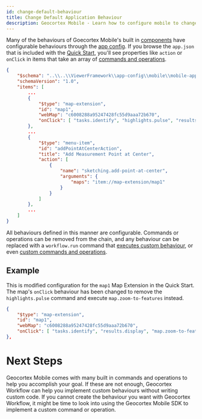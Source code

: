 ```yaml
---
id: change-default-behaviour
title: Change Default Application Behaviour
description: Geocortex Mobile - Learn how to configure mobile to change default application behaviour
---
```



Many of the behaviours of Goecortex Mobile's built in [components](concepts-components-services) have configurable behaviours through the [app config](concepts-app-config). If you browse the `app.json` that is included with the [Quick Start](quick-start), you'll see properties like `action` or `onClick` in items that take an array of [commands and operations](concepts-commands-operations).

```json
{
    "$schema": "..\\..\\ViewerFramework\\app-config\\mobile\\mobile-app-config.schema.json",
    "schemaVersion": "1.0",
    "items": [
        ...
        {
            "$type": "map-extension",
            "id": "map1",
            "webMap": "c6008288a95247428fc55d9aaa72b670",
            "onClick": [ "tasks.identify", "highlights.pulse", "results.display" ]
        },
        ...
        {
            "$type": "menu-item",
            "id": "addPointAtCenterAction",
            "title": "Add Measurement Point at Center",
            "action": [
                {
                    "name": "sketching.add-point-at-center",
                    "arguments": {
                        "maps": "item://map-extension/map1"
                    }
                }
            ]
        },
        ...
    ]
}
```

All behaviours defined in this manner are configurable. Commands or operations can be removed from the chain, and any behaviour can be replaced with a `workflow.run` command that [executes custom behaviour](change-default-search-behaviour), or even [custom commands and operations](implement-command-operation).

## Example

This is modified configuration for the `map1` Map Extension in the Quick Start. The map's `onClick` behaviour has been changed to remove the `highlights.pulse` command and execute `map.zoom-to-features` instead.

```json
{
    "$type": "map-extension",
    "id": "map1",
    "webMap": "c6008288a95247428fc55d9aaa72b670",
    "onClick": [ "tasks.identify", "results.display", "map.zoom-to-features" ]
},
```

# Next Steps

Geocortex Mobile comes with many built in commands and operations to help you accomplish your goal. If these are not enough, Geocortex Workflow can help you implement custom behaviours without writing custom code. If you cannot create the behaviour you want with Geocortex Workflow, it might be time to look into using the Geocortex Mobile SDK to implement a custom command or operation.

<UseCaseContainer>
    <UseCaseCard
        title="Commands and Operations"
        description="Learn more about commands and operations"
        link="concepts-commands-operations"
    />
    <UseCaseCard
        title="Change Geocortex Mobile's Default Search Behaviour"
        description="Learn how to Geocortex Workflow to override Geocortex Mobile's default search behaviour"
        link="change-default-search-behaviour"
    />
    <UseCaseCard
        title="Geocortex Workflow"
        description="Learn more about Geocortex Workflow"
        link="../workflow/overview"
    />
    <UseCaseCard
        title="Implement Custom Command/Operation"
        description="Implement a custom Command/Operation with the Mobile SDK"
        link="implement-command-operation"
    />
</UseCaseContainer>
